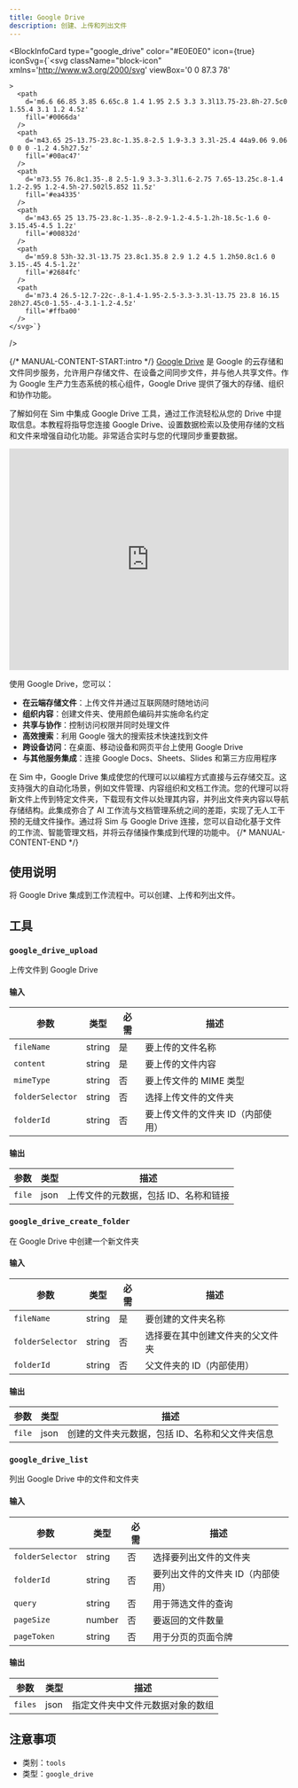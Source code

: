 ```yaml
---
title: Google Drive
description: 创建、上传和列出文件
---
```



<BlockInfoCard 
  type="google_drive"
  color="#E0E0E0"
  icon={true}
  iconSvg={`<svg className="block-icon"
      xmlns='http://www.w3.org/2000/svg'
      viewBox='0 0 87.3 78'
      
      
      
    >
      <path
        d='m6.6 66.85 3.85 6.65c.8 1.4 1.95 2.5 3.3 3.3l13.75-23.8h-27.5c0 1.55.4 3.1 1.2 4.5z'
        fill='#0066da'
      />
      <path
        d='m43.65 25-13.75-23.8c-1.35.8-2.5 1.9-3.3 3.3l-25.4 44a9.06 9.06 0 0 0 -1.2 4.5h27.5z'
        fill='#00ac47'
      />
      <path
        d='m73.55 76.8c1.35-.8 2.5-1.9 3.3-3.3l1.6-2.75 7.65-13.25c.8-1.4 1.2-2.95 1.2-4.5h-27.502l5.852 11.5z'
        fill='#ea4335'
      />
      <path
        d='m43.65 25 13.75-23.8c-1.35-.8-2.9-1.2-4.5-1.2h-18.5c-1.6 0-3.15.45-4.5 1.2z'
        fill='#00832d'
      />
      <path
        d='m59.8 53h-32.3l-13.75 23.8c1.35.8 2.9 1.2 4.5 1.2h50.8c1.6 0 3.15-.45 4.5-1.2z'
        fill='#2684fc'
      />
      <path
        d='m73.4 26.5-12.7-22c-.8-1.4-1.95-2.5-3.3-3.3l-13.75 23.8 16.15 28h27.45c0-1.55-.4-3.1-1.2-4.5z'
        fill='#ffba00'
      />
    </svg>`}
/>

{/* MANUAL-CONTENT-START:intro */}
[Google Drive](https://drive.google.com) 是 Google 的云存储和文件同步服务，允许用户存储文件、在设备之间同步文件，并与他人共享文件。作为 Google 生产力生态系统的核心组件，Google Drive 提供了强大的存储、组织和协作功能。

了解如何在 Sim 中集成 Google Drive 工具，通过工作流轻松从您的 Drive 中提取信息。本教程将指导您连接 Google Drive、设置数据检索以及使用存储的文档和文件来增强自动化功能。非常适合实时与您的代理同步重要数据。

<iframe
  width="100%"
  height="400"
  src="https://www.youtube.com/embed/cRoRr4b-EAs"
  title="在 Sim 中使用 Google Drive 工具"
  frameBorder="0"
  allow="accelerometer; autoplay; clipboard-write; encrypted-media; gyroscope; picture-in-picture"
  allowFullScreen
></iframe>

使用 Google Drive，您可以：

- **在云端存储文件**：上传文件并通过互联网随时随地访问
- **组织内容**：创建文件夹、使用颜色编码并实施命名约定
- **共享与协作**：控制访问权限并同时处理文件
- **高效搜索**：利用 Google 强大的搜索技术快速找到文件
- **跨设备访问**：在桌面、移动设备和网页平台上使用 Google Drive
- **与其他服务集成**：连接 Google Docs、Sheets、Slides 和第三方应用程序

在 Sim 中，Google Drive 集成使您的代理可以以编程方式直接与云存储交互。这支持强大的自动化场景，例如文件管理、内容组织和文档工作流。您的代理可以将新文件上传到特定文件夹，下载现有文件以处理其内容，并列出文件夹内容以导航存储结构。此集成弥合了 AI 工作流与文档管理系统之间的差距，实现了无人工干预的无缝文件操作。通过将 Sim 与 Google Drive 连接，您可以自动化基于文件的工作流、智能管理文档，并将云存储操作集成到代理的功能中。
{/* MANUAL-CONTENT-END */}

## 使用说明

将 Google Drive 集成到工作流程中。可以创建、上传和列出文件。

## 工具

### `google_drive_upload`

上传文件到 Google Drive

#### 输入

| 参数 | 类型 | 必需 | 描述 |
| --------- | ---- | -------- | ----------- |
| `fileName` | string | 是 | 要上传的文件名称 |
| `content` | string | 是 | 要上传的文件内容 |
| `mimeType` | string | 否 | 要上传文件的 MIME 类型 |
| `folderSelector` | string | 否 | 选择上传文件的文件夹 |
| `folderId` | string | 否 | 要上传文件的文件夹 ID（内部使用） |

#### 输出

| 参数 | 类型 | 描述 |
| --------- | ---- | ----------- |
| `file` | json | 上传文件的元数据，包括 ID、名称和链接 |

### `google_drive_create_folder`

在 Google Drive 中创建一个新文件夹

#### 输入

| 参数 | 类型 | 必需 | 描述 |
| --------- | ---- | -------- | ----------- |
| `fileName` | string | 是 | 要创建的文件夹名称 |
| `folderSelector` | string | 否 | 选择要在其中创建文件夹的父文件夹 |
| `folderId` | string | 否 | 父文件夹的 ID（内部使用） |

#### 输出

| 参数 | 类型 | 描述 |
| --------- | ---- | ----------- |
| `file` | json | 创建的文件夹元数据，包括 ID、名称和父文件夹信息 |

### `google_drive_list`

列出 Google Drive 中的文件和文件夹

#### 输入

| 参数 | 类型 | 必需 | 描述 |
| --------- | ---- | -------- | ----------- |
| `folderSelector` | string | 否 | 选择要列出文件的文件夹 |
| `folderId` | string | 否 | 要列出文件的文件夹 ID（内部使用） |
| `query` | string | 否 | 用于筛选文件的查询 |
| `pageSize` | number | 否 | 要返回的文件数量 |
| `pageToken` | string | 否 | 用于分页的页面令牌 |

#### 输出

| 参数 | 类型 | 描述 |
| --------- | ---- | ----------- |
| `files` | json | 指定文件夹中文件元数据对象的数组 |

## 注意事项

- 类别：`tools`
- 类型：`google_drive`
